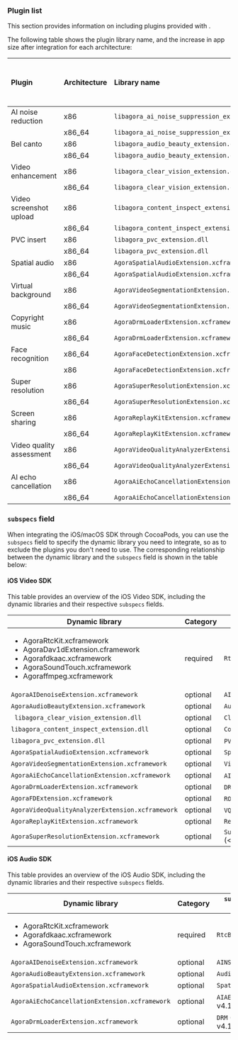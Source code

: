 <PlatformWrapper platform="windows">

### Plugin list 

This section provides information on including plugins provided with <Vg k="VSDK" />.

The following table shows the plugin library name, and the increase in app size after integration for each architecture:

| Plugin | Architecture	| Library name | Increase in app size after integration (KB) |
|:---|:---|:---------|---:|
| AI noise reduction | x86 | `libagora_ai_noise_suppression_extension.dll` | 2954 |
|| x86_64 | `libagora_ai_noise_suppression_extension.dll` | 3091 |
| Bel canto | x86 | `libagora_audio_beauty_extension.dll` | 616 |
|| x86_64 | `libagora_audio_beauty_extension.dll` | 618 |
| Video enhancement | x86 | `libagora_clear_vision_extension.dll` | 741 |
|| x86_64 | `libagora_clear_vision_extension.dll` | 747 |
| Video screenshot upload | x86 | `libagora_content_inspect_extension.dll` | 1004 |
|| x86_64 | `libagora_content_inspect_extension.dll` | 937 |
| PVC insert | x86 | `libagora_pvc_extension.dll` | 60 |
|| x86_64 | `libagora_pvc_extension.dll` | 60 |
| Spatial audio | x86 | `AgoraSpatialAudioExtension.xcframework` | 2952 |
|| x86_64 | `AgoraSpatialAudioExtension.xcframework` | 2955 |
| Virtual background | x86 | `AgoraVideoSegmentationExtension.xcframework` | 2808 |
|| x86_64 | `AgoraVideoSegmentationExtension.xcframework` | 2716 |
| Copyright music | x86 | `AgoraDrmLoaderExtension.xcframework` | 1772 |
|| x86_64 | `AgoraDrmLoaderExtension.xcframework` | 1772 |
| Face recognition | x86_64 | `AgoraFaceDetectionExtension.xcframework` | 16 |
|| x86 | `AgoraFaceDetectionExtension.xcframework` | 407 |
| Super resolution | x86	| `AgoraSuperResolutionExtension.xcframework` | 161 |
|| x86_64	| `AgoraSuperResolutionExtension.xcframework` | 165 |
| Screen sharing | x86 | `AgoraReplayKitExtension.xcframework`	| 750 |
|| x86_64 | `AgoraReplayKitExtension.xcframework` | 980 |
| Video quality assessment | x86 | `AgoraVideoQualityAnalyzerExtension.xcframework` | 547 |
|| x86_64 | `AgoraVideoQualityAnalyzerExtension.xcframework` | 471 |
| AI echo cancellation | x86 | `AgoraAiEchoCancellationExtension.xcframework` | 3446 |
|| x86_64 | `AgoraAiEchoCancellationExtension.xcframework` | 10 |

<Plugins />

### `subspecs` field

When integrating the iOS/macOS SDK through CocoaPods, you can use the `subspecs` field to specify the dynamic library you need to integrate, so as to exclude the plugins you don't need to use. The corresponding relationship between the dynamic library and the `subspecs` field is shown in the table below:

#### iOS Video SDK

This table provides an overview of the iOS Video SDK, including the dynamic libraries and their respective `subspecs` fields. 

| Dynamic library | Category | `subspecs` field |
|-----|-|---|
| <ul><li>AgoraRtcKit.xcframework</li><li>AgoraDav1dExtension.cframework</li><li>Agorafdkaac.xcframework</li><li>AgoraSoundTouch.xcframework</li><li>Agoraffmpeg.xcframework</li></ul> | required | `RtcBasic` |
| `AgoraAIDenoiseExtension.xcframework` | optional | `AINS` |
| `AgoraAudioBeautyExtension.xcframework` | optional | `AudioBeauty` |
| `	libagora_clear_vision_extension.dll` | optional | `ClearVision` |
| `libagora_content_inspect_extension.dll` | optional | `ContentInspect` |
| `libagora_pvc_extension.dll` | optional | `PVC` (< v4.1.0) |
| `AgoraSpatialAudioExtension.xcframework` | optional | `SpatialAudio` |
| `AgoraVideoSegmentationExtension.xcframework` | optional | `VirtualBackground` |
| `AgoraAiEchoCancellationExtension.xcframework` | optional | `AIAEC` (≥ v4.1.0) |
| `AgoraDrmLoaderExtension.xcframework` | optional | `DRM` (≥ v4.1.0) |
| `AgoraFDExtension.xcframework` | optional | `ROIEnc` (≥ v4.1.1) |
| `AgoraVideoQualityAnalyzerExtension.xcframework` | optional | `VQA` (≥ v4.1.0) |
| `AgoraReplayKitExtension.xcframework` | optional | `ReplayKit` |
| `AgoraSuperResolutionExtension.xcframework` | optional | `SuperResolution` (< v4.1.1) |

#### iOS Audio SDK

This table provides an overview of the iOS Audio SDK, including the dynamic libraries and their respective `subspecs` fields. 

| Dynamic library | Category | `subspecs` field |
|-----|-|---|
| <ul><li>AgoraRtcKit.xcframework</li><li>Agorafdkaac.xcframework</li><li>AgoraSoundTouch.xcframework</li></ul> | required | `RtcBasic` |required | RtcBasic |
| `AgoraAIDenoiseExtension.xcframework` | optional | `AINS` |
| `AgoraAudioBeautyExtension.xcframework` | optional | `AudioBeauty` |
| `AgoraSpatialAudioExtension.xcframework` | optional | `SpatialAudio` |
| `AgoraAiEchoCancellationExtension.xcframework` | optional | `AIAEC` (≥ v4.1.0) |
| `AgoraDrmLoaderExtension.xcframework` | optional | `DRM` (≥ v4.1.0) |

</PlatformWrapper>



